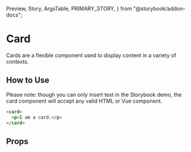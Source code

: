   Preview,
  Story,
  ArgsTable,
  PRIMARY_STORY,
} from "@storybook/addon-docs";

# Card

Cards are a flexible component used to display content in a variety of contexts.

<Preview>
  <Story id="components-card--primary" />
</Preview>

## How to Use

Please note: though you can only insert text in the Storybook demo, the card component will accept any valid HTML or Vue component.

```html
<card>
  <p>I am a card.</p>
</card>
```

## Props

<ArgsTable story={PRIMARY_STORY} />

